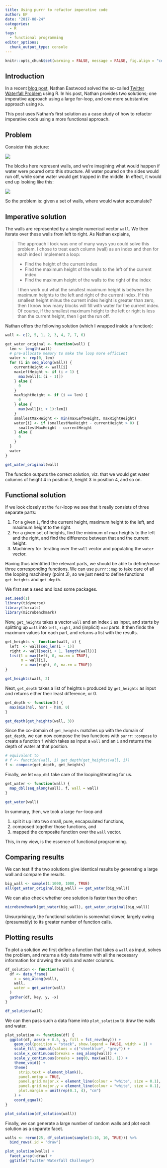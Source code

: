 ```yaml
---
title: Using purrr to refactor imperative code
author: EP
date: "2017-08-24"
categories: 
  - R
tags:
  - functional programming
editor_options:
  chunk_output_type: console
---
```


```r
knitr::opts_chunk$set(warning = FALSE, message = FALSE, fig.align = "center")
```

## Introduction

In a recent [blog post
](https://www.mango-solutions.com/blog/the-twitter-waterflow-problem), Nathan
Eastwood solved the so-called [Twitter Waterfall
Problem](http://chrisdone.com/posts/twitter-problem-loeb) using R. In his post,
Nathan provides two solutions; one imperative approach using a large for-loop,
and one more substantive approach using `R6`.

This post uses Nathan's first solution as a case study of how to refactor
imperative code using a more functional approach.

## Problem

Consider this picture:

![](https://www.mango-solutions.com/blog/user/pages/01.blog/130.the-twitter-waterflow-problem/image%201.png)

The blocks here represent walls, and we're imagining what would happen if water
were poured onto this structure. All water poured on the sides would run off,
while some water would get trapped in the middle. In effect, it would end up
looking like this:

![](https://www.mango-solutions.com/blog/user/pages/01.blog/130.the-twitter-waterflow-problem/image2-small.png)

So the problem is: given a set of walls, where would water accumulate?

## Imperative solution

The walls are represented by a simple numerical vector `wall`. We then iterate
over these walls from left to right. As Nathan explains, 

> The approach I took was one of many ways you could solve this problem. I chose
> to treat each column (wall) as an index and then for each index I implement a
> loop:
> 
> * Find the height of the current index 
> * Find the maximum height of the walls to the left of the current index 
> * Find the maximum height of the walls to the right of the index 
> 
> I then work out what the smallest maximum height is between the maximum heights
> to the left and right of the current index. If this smallest height minus the
> current index height is greater than zero, then I know how many blocks will fill
> with water for the current index. Of course, if the smallest maximum height to
> the left or right is less than the current height, then I get the run off.

Nathan offers the following solution (which I wrapped inside a function):

```r
wall <- c(2, 5, 1, 2, 3, 4, 7, 7, 6)

get_water_original <- function(wall) {
  len <- length(wall)
  # pre-allocate memory to make the loop more efficient
  water <- rep(0, len)
  for (i in seq_along(wall)) {
    currentHeight <- wall[i]
    maxLeftHeight <- if (i > 1) {
      max(wall[1:(i - 1)])
    } else {
      0
    }
    maxRightHeight <- if (i == len) {
      0
    } else {
      max(wall[(i + 1):len])
    }
    smallestMaxHeight <- min(maxLeftHeight, maxRightHeight)
    water[i] <- if (smallestMaxHeight - currentHeight > 0) {
      smallestMaxHeight - currentHeight
    } else {
      0
    }
  }
  water
}

get_water_original(wall)
```

The function outputs the correct solution, viz. that we would get water columns
of height 4 in position 3, height 3 in position 4, and so on.

## Functional solution

If we look closely at the `for`-loop we see that it really consists of three
separate parts:

1. For a given `i`, find the current height, maximum height to the left, and
maximum height to the right.
1. For a given set of heights, find the minimum of max heights to the left and
the right, and find the difference between that and the current height.
1. Machinery for iterating over the `wall` vector and populating the `water`
vector.

Having thus identified the relevant parts, we should be able to define/reuse
three corresponding functions. We can use `purrr::map` to take care of all the
looping machinery (point 3), so we just need to define functions `get_heights`
and `get_depth`.

We first set a seed and load some packages.

```r
set.seed(1)
library(tidyverse)
library(forcats)
library(microbenchmark)
```

Now, `get_heights` takes a vector `wall` and an index `i` as input, and starts by
splitting up `wall` into `left`, `right`, and (implicit) `mid` parts. It then
finds the maximum values for each part, and returns a list with the results.

```r
get_heights <- function(wall, i) {
  left  <- wall[seq_len(i - 1)]
  right <- wall[seq(i + 1, length(wall))]
  list(l = max(left, 0, na.rm = TRUE),
       m = wall[i],
       r = max(right, 0, na.rm = TRUE))
}

get_heights(wall, 2)
```

Next, `get_depth` takes a list of heights `h` produced by `get_heights` as input
and returns either their least difference, or 0.

```r
get_depth <- function(h) {
  max(min(h$l, h$r) - h$m, 0)
}

get_depth(get_heights(wall, 3))
```

Since the co-domain of `get_heights` matches up with the domain of `get_depth`,
we can now compose the two functions with `purrr::compose` to create a function
`f` which takes as input a `wall` and an `i` and returns the depth of water at
that position.

```r
# equivalent to
# f <- function(wall, i) get_depth(get_heights(wall, i))
f <- compose(get_depth, get_heights)
```

Finally, we let `map_dbl` take care of the looping/iterating for us.

```r
get_water <- function(wall) {
  map_dbl(seq_along(wall), f, wall = wall)
}

get_water(wall)
```

In summary, then, we took a large `for`-loop and 

1. split it up into two small, pure, encapsulated functions,
1. composed together those functions, and
1. mapped the composite function over the `wall` vector.

This, in my view, is the essence of functional programming.

## Comparing results

We can test if the two solutions give identical results by generating a large
wall and compare the results.

```r
big_wall <- sample(1:1000, 1000, TRUE)
all(get_water_original(big_wall) == get_water(big_wall))
```

We can also check whether one solution is faster than the other:

```r
microbenchmark(get_water(big_wall), get_water_original(big_wall))
```

Unsurprisingly, the functional solution is somewhat slower, largely owing
(presumably) to its greater number of function calls.

## Plotting results

To plot a solution we first define a function that takes a `wall` as input,
solves the problem, and returns a tidy data frame with all the necessary
information for drawing the walls and water columns.

```r
df_solution <- function(wall) {
  df <- data_frame(
    x = seq_along(wall),
    wall,
    water = get_water(wall)
  )
  gather(df, key, y, -x)
}

df_solution(wall)
```

We can then pass such a data frame into `plot_solution` to draw the walls and
water.

```r
plot_solution <- function(df) {
  ggplot(df, aes(x + 0.5, y, fill = fct_rev(key))) +
    geom_col(position = "stack", show.legend = FALSE, width = 1) +
    scale_fill_manual(values = c("steelblue", "grey")) +
    scale_x_continuous(breaks = seq_along(wall)) +
    scale_y_continuous(breaks = seq(0, max(wall), 1)) +
    theme_void() +
    theme(
      strip.text = element_blank(),
      panel.ontop = TRUE,
      panel.grid.major.x = element_line(colour = "white", size = 0.1),
      panel.grid.major.y = element_line(colour = "white", size = 0.1),
      plot.margin = unit(rep(0.1, 4), "cm")
    ) +
    coord_equal()
}

plot_solution(df_solution(wall))
```

Finally, we can generate a large number of random walls and plot each solution
as a separate facet.

```r
walls <- rerun(25, df_solution(sample(1:10, 10, TRUE))) %>% 
  bind_rows(.id = "draw")

plot_solution(walls) +
  facet_wrap(~draw) +
  ggtitle("Twitter Waterfall Challenge")
```
